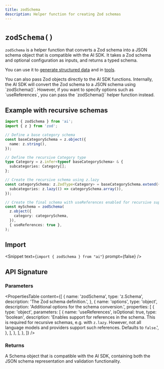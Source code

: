 ---
title: zodSchema
description: Helper function for creating Zod schemas
---

# `zodSchema()`

`zodSchema` is a helper function that converts a Zod schema into a JSON schema object that is compatible with the AI SDK.
It takes a Zod schema and optional configuration as inputs, and returns a typed schema.

You can use it to [generate structured data](/docs/ai-sdk-core/generating-structured-data) and in [tools](/docs/ai-sdk-core/tools-and-tool-calling).

<Note>
  You can also pass Zod objects directly to the AI SDK functions. Internally,
  the AI SDK will convert the Zod schema to a JSON schema using `zodSchema()`.
  However, if you want to specify options such as `useReferences`, you can pass
  the `zodSchema()` helper function instead.
</Note>

## Example with recursive schemas

```ts
import { zodSchema } from 'ai';
import { z } from 'zod';

// Define a base category schema
const baseCategorySchema = z.object({
  name: z.string(),
});

// Define the recursive Category type
type Category = z.infer<typeof baseCategorySchema> & {
  subcategories: Category[];
};

// Create the recursive schema using z.lazy
const categorySchema: z.ZodType<Category> = baseCategorySchema.extend({
  subcategories: z.lazy(() => categorySchema.array()),
});

// Create the final schema with useReferences enabled for recursive support
const mySchema = zodSchema(
  z.object({
    category: categorySchema,
  }),
  { useReferences: true },
);
```

## Import

<Snippet text={`import { zodSchema } from "ai"`} prompt={false} />

## API Signature

### Parameters

<PropertiesTable
  content={[
    {
      name: 'zodSchema',
      type: 'z.Schema',
      description: 'The Zod schema definition.',
    },
    {
      name: 'options',
      type: 'object',
      description: 'Additional options for the schema conversion.',
      properties: [
        {
          type: 'object',
          parameters: [
            {
              name: 'useReferences',
              isOptional: true,
              type: 'boolean',
              description:
                'Enables support for references in the schema. This is required for recursive schemas, e.g. with `z.lazy`. However, not all language models and providers support such references. Defaults to `false`.',
            },
          ],
        },
      ],
    },
  ]}
/>

### Returns

A Schema object that is compatible with the AI SDK, containing both the JSON schema representation and validation functionality.
